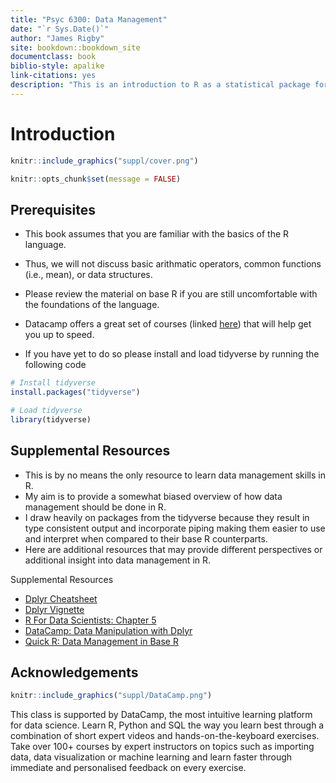 ```yaml
--- 
title: "Psyc 6300: Data Management"
date: "`r Sys.Date()`"
author: "James Rigby"
site: bookdown::bookdown_site
documentclass: book
biblio-style: apalike
link-citations: yes
description: "This is an introduction to R as a statistical package for psychological research."
---
```


# Introduction




```r
knitr::include_graphics("suppl/cover.png")
```

```r
knitr::opts_chunk$set(message = FALSE)
```


## Prerequisites

- This book assumes that you are familiar with the basics of the R language.

- Thus, we will not discuss basic arithmatic operators, common functions (i.e., mean), or data structures. 

- Please review the material on base R if you are still uncomfortable with the foundations of the language.

- Datacamp offers a great set of courses (linked [here](https://www.datacamp.com/courses/free-introduction-to-r)) that will help get you up to speed.

- If you have yet to do so please install and load tidyverse by running the following code

```r
# Install tidyverse
install.packages("tidyverse")

# Load tidyverse
library(tidyverse)
```

## Supplemental Resources

- This is by no means the only resource to learn data management skills in R. 
- My aim is to provide a somewhat biased overview of how data management should be done in R. 
- I draw heavily on packages from the tidyverse because they result in type consistent output and incorporate piping making them easier to use and interpret when compared to their base R counterparts. 
- Here are additional resources that may provide different perspectives or additional insight into data management in R.

<div class = activity>
<div class = activitytitle>
Supplemental Resources</div>

- [Dplyr Cheatsheet](https://github.com/rstudio/cheatsheets/blob/master/data-transformation.pdf)
- [Dplyr Vignette](https://cran.r-project.org/web/packages/dplyr/vignettes/dplyr.html)
- [R For Data Scientists: Chapter 5](http://r4ds.had.co.nz/transform.html)
- [DataCamp: Data Manipulation with Dplyr](https://www.datacamp.com/courses/dplyr-data-manipulation-r-tutorial)
- [Quick R: Data Management in Base R](https://www.statmethods.net/management/variables.html)

</div>

## Acknowledgements

```r
knitr::include_graphics("suppl/DataCamp.png")
```


This class is supported by DataCamp, the most intuitive learning platform for data science. Learn R, Python and SQL the way you learn best through a combination of short expert videos and hands-on-the-keyboard exercises. Take over 100+ courses by expert instructors on topics such as importing data, data visualization or machine learning and learn faster through immediate and personalised feedback on every exercise.
